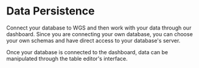 # Data Persistence

Connect your database to WGS and then work with your data through our dashboard. Since you are connecting your own database,
you can choose your own schemas and have direct access to your database's server.

Once your database is connected to the dashboard, data can be manipulated through the table editor's interface.
